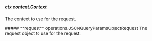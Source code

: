 
##### **ctx** [context.Context](https://pkg.go.dev/context#Context)
The context to use for the request.

<Collapsible>
    ##### **request** operations.JSONQueryParamsObjectRequest
    The request object to use for the request.
    <Collapsible.Break/>
    <JSONQueryParamsObjectRequest/>
</Collapsible>


